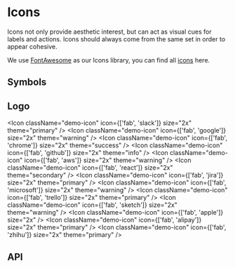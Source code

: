 

<Meta title="04 - Icons 图标" />

# Icons

Icons not only provide aesthetic interest, but can act as visual cues for labels and actions. Icons should always come from the same set in order to appear cohesive.

We use [FontAwesome](https://fontawesome.com/) as our Icons library, you can find all [icons](https://fontawesome.com/icons?d=gallery) here.

## Symbols

<Icon className="demo-icon" icon="plus" size="2x" />
<Icon className="demo-icon" icon="user-plus" size="2x" />
<Icon className="demo-icon" icon="arrow-right" size="2x" />
<Icon className="demo-icon" icon="paperclip" size="2x" />
<Icon className="demo-icon" icon="phone" size="2x" />
<Icon className="demo-icon" icon="times" size="2x" />
<Icon className="demo-icon" icon="edit" size="2x" />
<Icon className="demo-icon" icon="pen" size="2x" />
<Icon className="demo-icon" icon="glass-cheers" size="2x" />
<Icon className="demo-icon" icon="clock" size="2x" />
<Icon className="demo-icon" icon="bolt" size="2x" />
<Icon className="demo-icon" icon="language" size="2x" />
<Icon className="demo-icon" icon="search" size="2x" />
<Icon className="demo-icon" icon="info-circle" size="2x" />
<Icon className="demo-icon" icon="angle-right" size="2x" />
<Icon className="demo-icon" icon="smile" size="2x" rotation={90} />
<Icon className="demo-icon" icon="star" size="2x" rotation={180} />
<Icon className="demo-icon" icon="question-circle" size="2x" rotation={270} />
<Icon className="demo-icon" icon="bold" size="2x" />
<Icon className="demo-icon" icon="microphone" size="2x" />
<Icon className="demo-icon" icon="lock" size="2x" />
<Icon className="demo-icon" icon="bell" size="2x" />
<Icon className="demo-icon" icon="spinner" size="2x" spin />
<Icon className="demo-icon" icon="spinner" size="2x" pulse />

## Logo

<Icon className="demo-icon" icon={['fab', 'slack']} size="2x" theme="primary" />
<Icon className="demo-icon" icon={['fab', 'google']} size="2x" theme="warning" />
<Icon className="demo-icon" icon={['fab', 'chrome']} size="2x" theme="success" />
<Icon className="demo-icon" icon={['fab', 'github']} size="2x" theme="info" />
<Icon className="demo-icon" icon={['fab', 'aws']} size="2x" theme="warning" />
<Icon className="demo-icon" icon={['fab', 'react']} size="2x" theme="secondary" />
<Icon className="demo-icon" icon={['fab', 'jira']} size="2x" theme="primary" />
<Icon className="demo-icon" icon={['fab', 'microsoft']} size="2x" theme="warning" />
<Icon className="demo-icon" icon={['fab', 'trello']} size="2x" theme="primary" />
<Icon className="demo-icon" icon={['fab', 'sketch']} size="2x" theme="warning" />
<Icon className="demo-icon" icon={['fab', 'apple']} size="2x" />
<Icon className="demo-icon" icon={['fab', 'alipay']} size="2x" theme="primary" />
<Icon className="demo-icon" icon={['fab', 'zhihu']} size="2x" theme="primary" />

## API

<Props of={Icon} />
